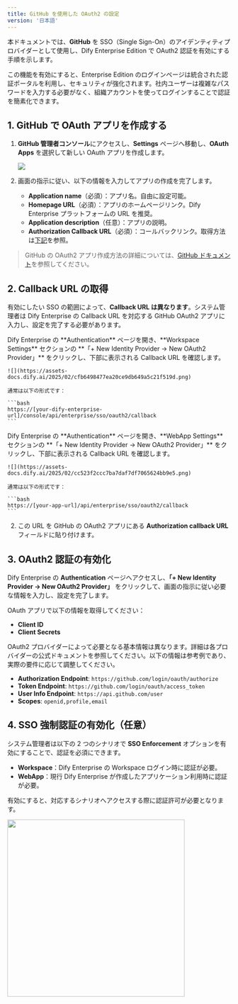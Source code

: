 ```yaml
---
title: GitHub を使用した OAuth2 の設定
version: '日本語'
---
```


本ドキュメントでは、**GitHub** を SSO（Single Sign-On）のアイデンティティプロバイダーとして使用し、Dify Enterprise Edition で OAuth2 認証を有効にする手順を示します。

この機能を有効にすると、Enterprise Edition のログインページは統合された認証ポータルを利用し、セキュリティが強化されます。社内ユーザーは複雑なパスワードを入力する必要がなく、組織アカウントを使ってログインすることで認証を簡素化できます。

## 1. GitHub で OAuth アプリを作成する

1. **GitHub 管理者コンソール**にアクセスし、**Settings** ページへ移動し、**OAuth Apps** を選択して新しい OAuth アプリを作成します。

   ![](https://assets-docs.dify.ai/2025/02/5d51e9ba8b3018f1a02a87aa3832acb2.png)

2. 画面の指示に従い、以下の情報を入力してアプリの作成を完了します。

   - **Application name**（必須）：アプリ名。自由に設定可能。  
   - **Homepage URL**（必須）：アプリのホームページリンク。Dify Enterprise プラットフォームの URL を推奨。  
   - **Application description**（任意）：アプリの説明。  
   - **Authorization Callback URL**（必須）：コールバックリンク。取得方法は[下記](#2-获取-callback-url)を参照。

> GitHub の OAuth2 アプリ作成方法の詳細については、[GitHub ドキュメント](https://docs.github.com/en/apps/oauth-apps/building-oauth-apps/creating-an-oauth-app)を参照してください。

## 2. Callback URL の取得

有効にしたい SSO の範囲によって、**Callback URL は異なります**。システム管理者は Dify Enterprise の Callback URL を対応する GitHub OAuth2 アプリに入力し、設定を完了する必要があります。

<Tabs>
  <Tab title="Workspace">
    Dify Enterprise の **Authentication** ページを開き、**Workspace Settings** セクションの **「+ New Identity Provider → New OAuth2 Provider」** をクリックし、下部に表示される Callback URL を確認します。

    ![](https://assets-docs.dify.ai/2025/02/cfb6498477ea20ce9db649a5c21f519d.png)

    通常は以下の形式です：

    ```bash
    https://[your-dify-enterprise-url]/console/api/enterprise/sso/oauth2/callback
    ```
  </Tab>
  <Tab title="WebApp">
    Dify Enterprise の **Authentication** ページを開き、**WebApp Settings** セクションの **「+ New Identity Provider → New OAuth2 Provider」** をクリックし、下部に表示される Callback URL を確認します。

    ![](https://assets-docs.dify.ai/2025/02/cc523f2ccc7ba7daf7df7065624bb9e5.png)

    通常は以下の形式です：

    ```bash
    https://[your-app-url]/api/enterprise/sso/oauth2/callback
    ```
  </Tab>
</Tabs>

2. この URL を GitHub の OAuth2 アプリにある **Authorization callback URL** フィールドに貼り付けます。

## 3. OAuth2 認証の有効化

Dify Enterprise の **Authentication** ページへアクセスし、**「+ New Identity Provider → New OAuth2 Provider」** をクリックして、画面の指示に従い必要な情報を入力し、設定を完了します。

OAuth アプリで以下の情報を取得してください：

- **Client ID**
- **Client Secrets**

OAuth2 プロバイダーによって必要となる基本情報は異なります。詳細は各プロバイダーの公式ドキュメントを参照してください。以下の情報は参考例であり、実際の要件に応じて調整してください。

- **Authorization Endpoint**: `https://github.com/login/oauth/authorize`
- **Token Endpoint**: `https://github.com/login/oauth/access_token`
- **User Info Endpoint**: `https://api.github.com/user`
- **Scopes**: `openid,profile,email`

## 4. SSO 強制認証の有効化（任意）

システム管理者は以下の 2 つのシナリオで **SSO Enforcement** オプションを有効にすることで、認証を必須にできます。

- **Workspace**：Dify Enterprise の Workspace ログイン時に認証が必要。
- **WebApp**：現行 Dify Enterprise が作成したアプリケーション利用時に認証が必要。

有効にすると、対応するシナリオへアクセスする際に認証許可が必要となります。

<img src="https://assets-docs.dify.ai/2025/02/28a707cfe144c090d0379834bc41ad7e.png" width="400" />
